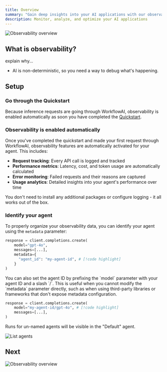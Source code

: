 ```yaml
---
title: Overview
summary: "Gain deep insights into your AI applications with our observability tools. This guide provides an overview of how to monitor, analyze, and optimize your agents' performance."
description: Monitor, analyze, and optimize your AI applications
---
```



![Observability overview](</images/observability/header.png>)

## What is observability?

explain why...
- AI is non-deterministic, so you need a way to debug what's happening.

## Setup

<Steps>
<Step>

### Go through the Quickstart

Because inference requests are going through WorkflowAI, observability is enabled automatically as soon you have completed the [Quickstart](/docs/quickstarts).

</Step>

<Step>

### Observability is enabled automatically

Once you've completed the quickstart and made your first request through WorkflowAI, observability features are automatically activated for your agent. This includes:

- **Request tracking**: Every API call is logged and tracked
- **Performance metrics**: Latency, cost, and token usage are automatically calculated
- **Error monitoring**: Failed requests and their reasons are captured
- **Usage analytics**: Detailed insights into your agent's performance over time

You don't need to install any additional packages or configure logging - it all works out of the box.

</Step>

<Step>

### Identify your agent

To properly organize your observability data, you can identify your agent using the `metadata` parameter:

```python
response = client.completions.create(
    model="gpt-4o",
    messages=[...],
    metadata={
      "agent_id": "my-agent-id", # [!code highlight]
    }
)
```

<Callout type="info">
You can also set the agent ID by prefixing the `model` parameter with your agent ID and a slash `/`. This is useful when you cannot modify the `metadata` parameter directly, such as when using third-party libraries or frameworks that don't expose metadata configuration.
</Callout>

```python
response = client.completions.create(
    model="my-agent-id/gpt-4o", # [!code highlight]
    messages=[...],
)
```

<Callout type="info">
  Runs for un-named agents will be visible in the "Default" agent.
</Callout>

</Step>
</Steps>

![List agents](</images/observability/list-agents.png>)

## Next

![Observability overview](</images/observability/overview.png>)